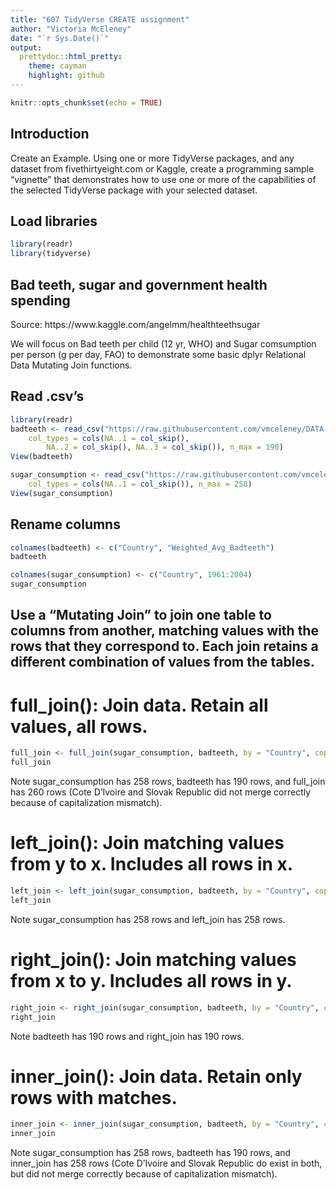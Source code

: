 ---
title: "607 TidyVerse CREATE assignment"
author: "Victoria McEleney"
date: "`r Sys.Date()`"
output:
  prettydoc::html_pretty:
    theme: cayman
    highlight: github
---

```{r setup, include=FALSE}
knitr::opts_chunk$set(echo = TRUE)
```

## Introduction

Create an Example.  Using one or more TidyVerse packages, and any dataset from fivethirtyeight.com or Kaggle, create a programming sample “vignette” that demonstrates how to use one or more of the capabilities of the selected TidyVerse package with your selected dataset. 

## Load libraries
```{r}
library(readr)
library(tidyverse)
```

## Bad teeth, sugar and government health spending

Source: https://www.kaggle.com/angelmm/healthteethsugar

We will focus on Bad teeth per child (12 yr, WHO) and Sugar comsumption per person (g per day, FAO) to demonstrate some basic dplyr Relational Data Mutating Join functions.

## Read .csv's
```{r}
library(readr)
badteeth <- read_csv("https://raw.githubusercontent.com/vmceleney/DATA-607/main/badteeth.csv", 
    col_types = cols(NA..1 = col_skip(), 
        NA..2 = col_skip(), NA..3 = col_skip()), n_max = 190)
View(badteeth)

sugar_consumption <- read_csv("https://raw.githubusercontent.com/vmceleney/DATA-607/main/sugar_consumption.csv", 
    col_types = cols(NA..1 = col_skip()), n_max = 258)
View(sugar_consumption)
```

## Rename columns
```{r}
colnames(badteeth) <- c("Country", "Weighted_Avg_Badteeth")
badteeth

colnames(sugar_consumption) <- c("Country", 1961:2004)
sugar_consumption
```

## Use a "Mutating Join" to join one table to columns from another, matching values with the rows that they correspond to. Each join retains a different combination of values from the tables.

# full_join(): Join data. Retain all values, all rows. 
```{r}
full_join <- full_join(sugar_consumption, badteeth, by = "Country", copy = FALSE, suffix = c(".x", ".y"), keep = FALSE, na_matched = "na")
full_join
```
Note sugar_consumption has 258 rows, badteeth has 190 rows, and full_join has 260 rows (Cote D'Ivoire and Slovak Republic did not merge correctly because of capitalization mismatch).

# left_join(): Join matching values from y to x. Includes all rows in x.
```{r}
left_join <- left_join(sugar_consumption, badteeth, by = "Country", copy = FALSE, suffix = c(".x", ".y"), keep = FALSE, na_matched = "na")
left_join
```
Note sugar_consumption has 258 rows and left_join has 258 rows.

# right_join(): Join matching values from x to y. Includes all rows in y.
```{r}
right_join <- right_join(sugar_consumption, badteeth, by = "Country", copy = FALSE, suffix = c(".x", ".y"), 2004, keep = FALSE, na_matched = "na")
right_join
```
Note badteeth has 190 rows and right_join has 190 rows.

# inner_join(): Join data. Retain only rows with matches.
```{r}
inner_join <- inner_join(sugar_consumption, badteeth, by = "Country", copy = FALSE, suffix = c(".x", ".y"), 2004, keep = FALSE, na_matched = "na")
inner_join
```
Note sugar_consumption has 258 rows, badteeth has 190 rows, and inner_join has 258 rows (Cote D'Ivoire and Slovak Republic do exist in both, but did not merge correctly because of capitalization mismatch).








